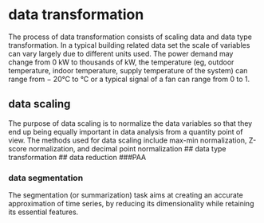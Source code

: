# data transformation

The process of data transformation consists of scaling data and data type transformation. In a typical building related data set the scale of variables can vary largely due to different units used.
The power demand may change from 0 kW to thousands of kW, the temperature (eg, outdoor temperature, indoor temperature, supply temperature of the system) can range from − 20°C to °C or a typical signal of a fan can range from 0 to 1.

## data scaling
The purpose of data scaling is to normalize the data variables so that they end up being equally important in data analysis from a quantity point of view. The methods used for data scaling include max-min normalization, Z-score normalization, and decimal point normalization
## data type transformation
## data reduction
###PAA

### data segmentation
The segmentation (or summarization) task aims at creating an accurate approximation of time series, by reducing its dimensionality while retaining its essential features.